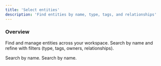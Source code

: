 ```yaml
---
title: 'Select entities'
description: 'Find entities by name, type, tags, and relationships'
---
```


### Overview
Find and manage entities across your workspace.
Search by name and refine with filters (type, tags, owners, relationships).

<Tabs>
    <Tab title="App" icon="browser">
    Search by name.
    
  </Tab>
  <Tab title="Extension" icon="mobile">
    Search by name.
    
  </Tab>
</Tabs>

